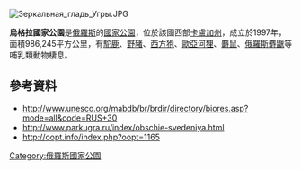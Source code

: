 [[Image:Зеркальная_гладь_Угры.JPG|right]]
{{coords|54|13|46|N|36|11|12|E|display=title}}

'''烏格拉國家公園'''是[[俄羅斯|俄羅斯]]的[[國家公園|國家公園]]，位於該國西部[[卡盧加州|卡盧加州]]，成立於1997年，面積986,245平方公里，有[[駝鹿|駝鹿]]、[[野豬|野豬]]、[[西方狍|西方狍]]、[[歐亞河狸|歐亞河狸]]、[[麝鼠|麝鼠]]、[[俄羅斯麝鼴屬|俄羅斯麝鼴]]等哺乳類動物棲息。

==參考資料==
* http://www.unesco.org/mabdb/br/brdir/directory/biores.asp?mode=all&code=RUS+30 {{Wayback|url=http://www.unesco.org/mabdb/br/brdir/directory/biores.asp?mode=all&code=RUS+30 |date=20151223223513 }}
* http://www.parkugra.ru/index/obschie-svedeniya.html {{Wayback|url=http://www.parkugra.ru/index/obschie-svedeniya.html |date=20201124062654 }}
* http://oopt.info/index.php?oopt=1165 {{Wayback|url=http://oopt.info/index.php?oopt=1165 |date=20200825142508 }}

{{Russia-geo-stub}}
[[Category:俄羅斯國家公園|Category:俄羅斯國家公園]]
